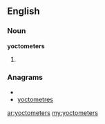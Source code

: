 ==English==

===Noun===
'''yoctometers'''

# {{plural of|[[yoctometer]]}}

===Anagrams===
* {{alphagram|ceemoorstty}}
* [[yoctometres#English|yoctometres]]

[[ar:yoctometers]]
[[my:yoctometers]]